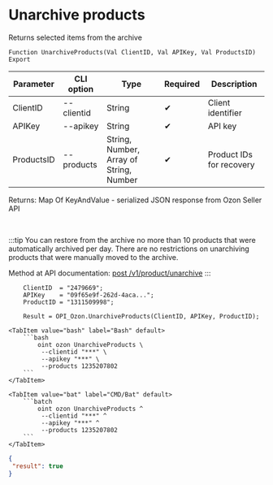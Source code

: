 ﻿---
sidebar_position: 13
---


# Unarchive products
 Returns selected items from the archive



`Function UnarchiveProducts(Val ClientID, Val APIKey, Val ProductsID) Export`

  | Parameter | CLI option | Type | Required | Description |
  |-|-|-|-|-|
  | ClientID | --clientid | String | &#x2714; | Client identifier |
  | APIKey | --apikey | String | &#x2714; | API key |
  | ProductsID | --products | String, Number, Array of String, Number | &#x2714; | Product IDs for recovery |

  
  Returns:  Map Of KeyAndValue - serialized JSON response from Ozon Seller API

<br/>

:::tip
You can restore from the archive no more than 10 products that were automatically archived per day. There are no restrictions on unarchiving products that were manually moved to the archive.

Method at API documentation: [post /v1/product/unarchive](https://docs.ozon.ru/api/seller/#operation/ProductAPI_ProductUnarchive)
:::
<br/>



```bsl title="1C:Enterprise/OneScript code example"
    ClientID  = "2479669";
    APIKey    = "09f65e9f-262d-4aca...";
    ProductID = "1311509998";

    Result = OPI_Ozon.UnarchiveProducts(ClientID, APIKey, ProductID);
```
 

 <Tabs>
  
    <TabItem value="bash" label="Bash" default>
        ```bash
            oint ozon UnarchiveProducts \
             --clientid "***" \
             --apikey "***" \
             --products 1235207802
        ```
    </TabItem>
  
    <TabItem value="bat" label="CMD/Bat" default>
        ```batch
            oint ozon UnarchiveProducts ^
             --clientid "***" ^
             --apikey "***" ^
             --products 1235207802
        ```
    </TabItem>
</Tabs>


```json title="Result"
{
 "result": true
}
```
